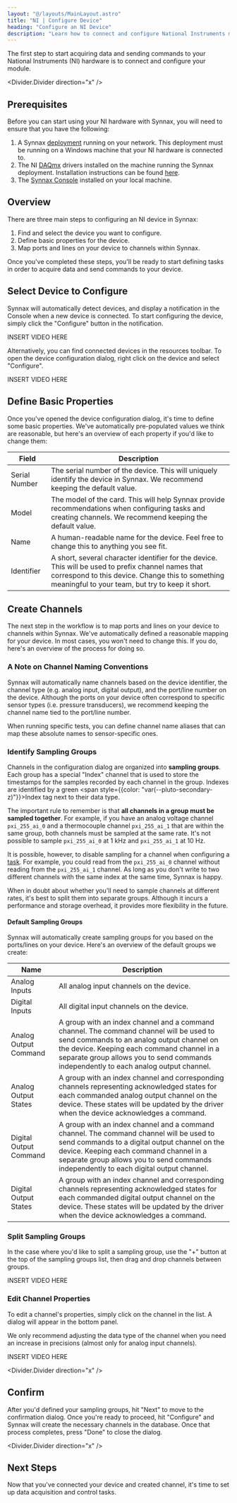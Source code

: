 ```yaml
---
layout: "@/layouts/MainLayout.astro"
title: "NI | Configure Device"
heading: "Configure an NI Device"
description: "Learn how to connect and configure National Instruments modules."
---
```



The first step to start acquiring data and sending commands to your 
National Instruments (NI) hardware is to connect and configure your module.

<Divider.Divider direction="x" />

## Prerequisites

Before you can start using your NI hardware with Synnax, you will need to 
ensure that you have the following:

1. A Synnax [deployment](/reference/cluster/quick-start) running on your
network. This deployment must be running on a Windows machine that your NI hardware is connected
to.
2. The NI [DAQmx](https://www.ni.com/en/support/documentation/supplemental/06/getting-started-with-ni-daqmx--main-page.html)
drivers installed on the machine running the Synnax deployment. Installation instructions
can be found [here](https://www.ni.com/en/support/downloads/drivers/download.ni-daq-mx.html#532710).
3. The [Synnax Console](/reference/console/get-started) installed on your local
machine.

## Overview

There are three main steps to configuring an NI device in Synnax:

1. Find and select the device you want to configure.
2. Define basic properties for the device.
3. Map ports and lines on your device to channels within Synnax.

Once you've completed these steps, you'll be ready to start defining tasks in order
to acquire data and send commands to your device.

## <StepText level="h2" step={1}>Select Device to Configure</StepText>

Synnax will automatically detect devices, and display a notification in the 
Console when a new device is connected. To start configuring the device,
simply click the "Configure" button in the notification.

INSERT VIDEO HERE

Alternatively, you can find connected devices in the resources toolbar. To 
open the device configuration dialog, right click on the device and select
"Configure".

INSERT VIDEO HERE

## <StepText level="h2" step={2}>Define Basic Properties</StepText>

Once you've opened the device configuration dialog, it's time to define some basic 
properties. We've automatically pre-populated values we think are reasonable, but
here's an overview of each property if you'd like to change them:

<Table>
    <thead>
        <tr>
            <th>Field</th>
            <th>Description</th>
        </tr>
    </thead>
    <tbody>
        <tr>
            <td>Serial Number</td>
            <td>The serial number of the device. This will uniquely identify the 
            device in Synnax. We recommend keeping the default value.</td>
        </tr>
        <tr>
            <td>Model</td>
            <td>The model of the card. This will help Synnax provide recommendations 
            when configuring tasks and creating channels. We recommend keeping the
            default value.</td>
        </tr>
        <tr>
            <td>Name</td>
            <td>A human-readable name for the device. Feel free to change 
            this to anything you see fit.</td>
        </tr>
        <tr>
            <td>Identifier</td>
            <td>A short, several character identifier for the device. This will be used
            to prefix channel names that correspond to this device. Change this to something
            meaningful to your team, but try to keep it short.</td>
        </tr>
    </tbody>
</Table>

## <StepText level="h2" step={3}>Create Channels</StepText>

The next step in the workflow is to map ports and lines on your device to channels 
within Synnax. We've automatically defined a reasonable mapping for your device. In
most cases, you won't need to change this. If you do, here's an overview of the
process for doing so.

### A Note on Channel Naming Conventions

Synnax will automatically name channels based on the device identifier, the channel type
(e.g. analog input, digital output), and the port/line number on the device. Although
the ports on your device often correspond to specific sensor types (i.e. pressure transducers),
we recommend keeping the channel name tied to the port/line number.

When running specific tests, you can define channel name aliases that can map these 
absolute names to sensor-specific ones.

### <StepText level="h3" step={3.1}>Identify Sampling Groups</StepText>

Channels in the configuration dialog are organized into **sampling groups**. Each group
has a special "Index" channel that is used to store the timestamps for the samples
recorded by each channel in the group. Indexes are identified by a green 
<span style={{color: "var(--pluto-secondary-z)"}}>Index</span> tag next to their data type.

The important rule to remember is that **all channels in a group must be sampled together**.
For example, if you have an analog voltage channel `pxi_255_ai_0` and a thermocouple channel
`pxi_255_ai_1` that are within the same group, both channels must be sampled at the same rate.
It's not possible to sample `pxi_255_ai_0` at 1 kHz and `pxi_255_ai_1` at 10 Hz. 

It is possible, however, to disable sampling for a channel when configuring a 
[task](/reference/device-drivers/ni/read-task). For example, you could read from the `pxi_255_ai_0` channel without reading from the `pxi_255_ai_1` channel.
As long as you don't write to two different channels with the same index at the same time,
Synnax is happy.

<Note variant="info">
When in doubt about whether you'll need to sample channels at different rates, it's
best to split them into separate groups. Although it incurs a performance and storage 
overhead, it provides more flexibility in the future.
</Note>

#### Default Sampling Groups

Synnax will automatically create sampling groups for you based on the ports/lines on 
your device. Here's an overview of the default groups we create:

<Table>
    <thead>
        <tr>
            <th>Name</th>
            <th>Description</th>
        </tr>
    </thead>
    <tbody>
        <tr>
            <td>Analog Inputs</td>
            <td>All analog input channels on the device.</td>
        </tr>
        <tr>
            <td>Digital Inputs</td>
            <td>All digital input channels on the device.</td>
        </tr>
        <tr>
            <td>Analog Output Command</td>
            <td>A group with an index channel and a command channel. The command channel 
                will be used to send commands to an analog output channel on the device.
                Keeping each command channel in a separate group allows you to send commands
                independently to each analog output channel.</td> 
        </tr>
        <tr>
            <td>Analog Output States</td>
            <td>A group with an index channel and corresponding channels representing
                acknowledged states for each commanded analog output channel on the device. 
                These states will be updated by the driver when the device acknowledges a command.</td>
        </tr>
        <tr>
            <td>Digital Output Command</td>
            <td>A group with an index channel and a command channel. The command channel
            will be used to send commands to a digital output channel on the device. 
            Keeping each command channel in a separate group allows you to send commands
            independently to each digital output channel.</td>
        </tr>
        <tr>
            <td>Digital Output States</td>
            <td>A group with an index channel and corresponding channels representing
                acknowledged states for each commanded digital output channel on the device.
                These states will be updated by the driver when the device acknowledges a command.</td>
        </tr>
    </tbody>
</Table>

### <StepText level="h3" step={3.2}>Split Sampling Groups</StepText>

In the case where you'd like to split a sampling group, use the "+" button at the top
of the sampling groups list, then drag and drop channels between groups.

INSERT VIDEO HERE

### <StepText level="h3" step={3.3}>Edit Channel Properties</StepText>

To edit a channel's properties, simply click on the channel in the list. A dialog will
appear in the bottom panel. 

We only recommend adjusting the data type of the channel when you need an increase
in precisions (almost only for analog input channels). 

INSERT VIDEO HERE

<Divider.Divider direction="x" />

## <StepText level="h2" step={4}>Confirm</StepText>

After you'd defined your sampling groups, hit "Next" to move to the confirmation dialog.
Once you're ready to proceed, hit "Configure" and Synnax will create the necessary
channels in the database. Once that process completes, press "Done" to close the dialog.

<Divider.Divider direction="x" />

## Next Steps

Now that you've connected your device and created channel, it's time to set up data
acquisition and control tasks. 
